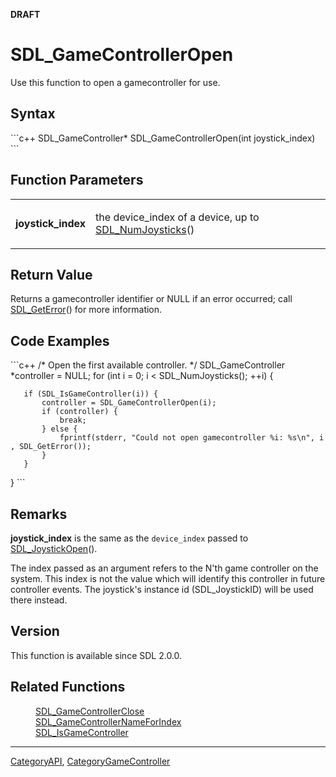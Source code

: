 <!-- pragma section-numbers off -->
<!-- pragma camelcase off -->
'''DRAFT'''

<!-- #*^*^*^*^*See http://wiki.libsdl.org/moin.cgi/SGFunctions for details on editing this page*^*^*^*^* -->


= SDL_GameControllerOpen =
Use this function to open a gamecontroller for use.




== Syntax ==
```c++
SDL_GameController* SDL_GameControllerOpen(int joystick_index)
```

== Function Parameters ==
{|
|'''joystick_index'''
|the device_index of a device, up to [[SDL_NumJoysticks]]()
|}

== Return Value ==
Returns a gamecontroller identifier or NULL if an error occurred; call [[SDL_GetError]]() for more information.


== Code Examples ==
```c++
/* Open the first available controller. */
SDL_GameController *controller = NULL;
for (int i = 0; i < SDL_NumJoysticks(); ++i) {
    if (SDL_IsGameController(i)) {
        controller = SDL_GameControllerOpen(i);
        if (controller) {
            break;
        } else {
            fprintf(stderr, "Could not open gamecontroller %i: %s\n", i, SDL_GetError());
        }
    }
}
```


== Remarks ==
'''joystick_index''' is the same as the <code>device_index</code> passed to [[SDL_JoystickOpen]]().

The index passed as an argument refers to the N'th game controller on the system. This index is not the value which will identify this controller in future controller events.  The joystick's instance id (SDL_JoystickID) will be used there instead.


== Version ==
This function is available since SDL 2.0.0.


== Related Functions ==
:[[SDL_GameControllerClose]]
:[[SDL_GameControllerNameForIndex]]
:[[SDL_IsGameController]]

----
[[CategoryAPI]], [[CategoryGameController]]
